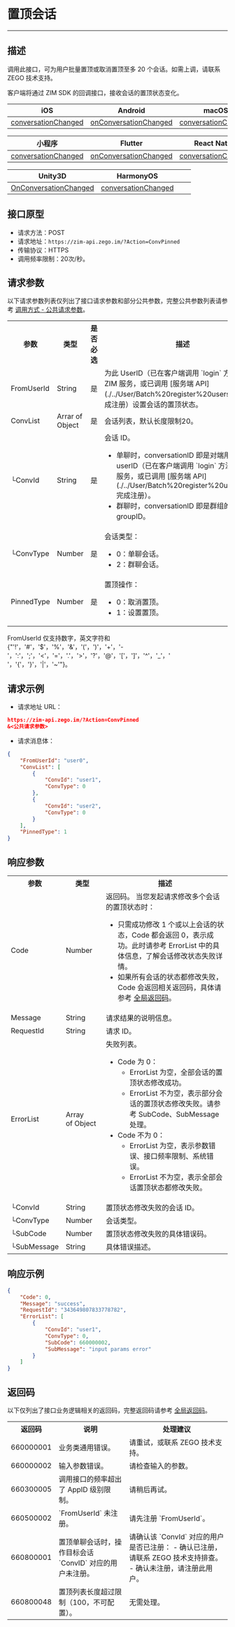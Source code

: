 # 置顶会话

- - -

## 描述

调用此接口，可为用户批量置顶或取消置顶至多 20 个会话。如需上调，请联系 ZEGO 技术支持。

客户端将通过 ZIM SDK 的回调接口，接收会话的置顶状态变化。

| iOS | Android | macOS | Windows |
|-----|---------|-------|---------|
| [conversationChanged](https://doc-zh.zego.im/article/api?doc=zim_API~objective-c_ios~protocol~ZIMEventHandler#zim-group-member-info-updated-operated-info-group-id) | [onConversationChanged](https://doc-zh.zego.im/article/api?doc=zim_API~java_android~class~ZIMEventHandler#on-conversation-changed) | [conversationChanged](https://doc-zh.zego.im/article/api?doc=zim_API~objective-c_macos~protocol~ZIMEventHandler#zim-group-member-info-updated-operated-info-group-id) | [onConversationChanged](https://doc-zh.zego.im/article/api?doc=zim_API~cpp_windows~class~ZIMEventHandler#on-conversation-changed) |

| 小程序 | Flutter | React Native | uni-app |
|-----|---------|-------|---------|
| [conversationChanged](https://doc-zh.zego.im/article/api?doc=zim_API~javascript_wxxcx~interface~ZIMEventHandler#conversation-changed) | [onConversationChanged](https://pub.dev/documentation/zego_zim/latest/zego_zim/ZIMEventHandler/onConversationChanged.html) | [conversationChanged](https://doc-zh.zego.im/article/api?doc=zim_API~javascript_react-native~interface~ZIMEventHandler#conversation-changed) | [conversationChanged](https://doc-zh.zego.im/article/api?doc=zim_API~javascript_uni-app~interface~ZIMEventHandler#conversation-changed) |

| Unity3D | HarmonyOS |  |  |
|-----|---------|-------|---------|
| [OnConversationChanged](https://doc-zh.zego.im/article/api?doc=zim_API~cs_unity3d~class~ZIMEventHandler#on-conversation-changed) | [conversationChanged](https://doc-zh.zego.im/article/api?doc=zim_API~javascript_harmony~interface~ZIMEventHandler#conversation-changed) |  |  |


## 接口原型

- 请求方法：POST
- 请求地址：`https://zim-api.zego.im/?Action=ConvPinned`
- 传输协议：HTTPS
- 调用频率限制：20次/秒。

## 请求参数

以下请求参数列表仅列出了接口请求参数和部分公共参数，完整公共参数列表请参考 [调用方式 - 公共请求参数](../Accessing%20Server%20APIs.mdx#2-公共参数)。

<table class="collapsible-table" >
<tbody><tr data-row-level="1">
<th>参数</th>
<th>类型</th>
<th>是否必选</th>
<th>描述</th>
</tr>
<tr data-row-level="2">
<td>FromUserId</td>
<td>String</td>
<td>是</td>
<td>为此 UserID（已在客户端调用 `login` 方法登录 ZIM 服务，或已调用 [服务端 API](./../User/Batch%20register%20users.mdx) 完成注册）设置会话的置顶状态。</td>
</tr>
<tr data-row-level="3" data-row-child="true">
<td>ConvList</td>
<td>Arrar of Object</td>
<td>是</td>
<td>会话列表，默认长度限制20。</td>
</tr>
<tr data-row-level="3-1">
<td>└ConvId</td>
<td>String</td>
<td>是</td>
<td>会话 ID。
<ul><li>单聊时，conversationID 即是对端用户的 userID（已在客户端调用 `login` 方法登录 ZIM 服务，或已调用 [服务端 API](./../User/Batch%20register%20users.mdx) 完成注册）。</li><li>群聊时，conversationID 即是群组的 groupID。</li></ul></td>
</tr>
<tr data-row-level="3-2">
<td>└ConvType</td>
<td>Number</td>
<td>是</td>
<td>会话类型：<ul><li>0：单聊会话。</li><li>2：群聊会话。</li></ul></td>
</tr>
<tr data-row-level="4">
<td>PinnedType</td>
<td>Number</td>
<td>是</td>
<td>置顶操作：<ul><li>0：取消置顶。</li><li>1：设置置顶。</li></ul></td>
</tr>
</tbody></table>

<Note title="说明">

FromUserId 仅支持数字，英文字符和 {"'!'，'#'，'$'，'%'，'&'，'('，')'，'+'，'-'，':'，';'，'<'，'='，'.'，'>'，'?'，'@'，'['，']'，'^'，'_'，' '，'{'，'}'，'|'，'~'"}。
</Note>

## 请求示例

- 请求地址 URL：

```json
https://zim-api.zego.im/?Action=ConvPinned
&<公共请求参数>
```

- 请求消息体：

```json
{
    "FromUserId": "user0",
    "ConvList": [
        {
            "ConvId": "user1",
            "ConvType": 0
        },
        {
            "ConvId": "user2",
            "ConvType": 0
        }
    ],
    "PinnedType": 1
}
```


## 响应参数

<table class="collapsible-table" >

<tbody><tr data-row-level="1">
<th>参数</th>
<th>类型</th>
<th>描述</th>
</tr>
<tr data-row-level="2">
<td>Code</td>
<td>Number</td>
<td>返回码。
<Note title="说明">当您发起请求修改多个会话的置顶状态时：<ul><li>只需成功修改 1 个或以上会话的状态，Code 都会返回 0，表示成功。此时请参考 ErrorList 中的具体信息，了解会话修改状态失败详情。</li><li>如果所有会话的状态都修改失败，Code 会返回相关返回码，具体请参考 <a href="https://doc-zh.zego.im/article/12229">全局返回码</a>。</li></ul></Note></td>
</tr>
<tr data-row-level="3">
<td>Message</td>
<td>String</td>
<td>请求结果的说明信息。</td>
</tr>
<tr data-row-level="4">
<td>RequestId</td>
<td>String</td>
<td>请求 ID。</td>
</tr>
<tr data-row-level="5" data-row-child="true">
<td>ErrorList</td>
<td>Array of&nbsp;Object</td>
<td>
失败列表。
<ul>
<li>Code 为 0：
<ul><li>ErrorList 为空，全部会话的置顶状态修改成功。</li><li>ErrorList 不为空，表示部分会话的置顶状态修改失败。请参考 SubCode、SubMessage 处理。</li></ul></li>
<li>Code 不为 0：
<ul><li>ErrorList 为空，表示参数错误、接口频率限制、系统错误。</li><li>ErrorList 不为空，表示全部会话置顶状态都修改失败。</li></ul></li>
</ul></td>
</tr>
<tr data-row-level="5-1">
<td>└ConvId</td>
<td>String</td>
<td>置顶状态修改失败的会话 ID。</td>
</tr>
<tr data-row-level="5-2">
<td>└ConvType</td>
<td>Number</td>
<td>会话类型。</td>
</tr>
<tr data-row-level="5-3">
<td>└SubCode</td>
<td>Number</td>
<td>置顶状态修改失败的具体错误码。</td>
</tr>
<tr data-row-level="5-4">
<td>└SubMessage</td>
<td>String</td>
<td>具体错误描述。</td>
</tr>
</tbody></table>


## 响应示例

```json
{
    "Code": 0,
    "Message": "success",
    "RequestId": "343649807833778782",
    "ErrorList": [
        {
            "ConvId": "user1",
            "ConvType": 0,
            "SubCode": 660000002,
            "SubMessage": "input params error"
        }
    ]
}
```


## 返回码

以下仅列出了接口业务逻辑相关的返回码，完整返回码请参考 [全局返回码](../Return%20codes.mdx)。

<table>
<tbody><tr>
<th>返回码</th>
<th>说明</th>
<th>处理建议</th>
</tr>
<tr>
<td>660000001</td>
<td>业务类通用错误。</td>
<td>请重试，或联系 ZEGO 技术支持。</td>
</tr>
<tr>
<td>660000002</td>
<td>输入参数错误。</td>
<td>请检查输入的参数。</td>
</tr>
<tr>
<td>660300005</td>
<td>调用接口的频率超出了 AppID 级别限制。</td>
<td>请稍后再试。</td>
</tr>
<tr>
<td>660500002</td>
<td>`FromUserId` 未注册。</td>
<td>请先注册 `FromUserId`。</td>
</tr>
<tr>
<td>660800001</td>
<td>置顶单聊会话时，操作目标会话 `ConvID` 对应的用户未注册。</td>
<td>
请确认该 `ConvId` 对应的用户是否已注册：
- 确认已注册，请联系 ZEGO 技术支持排查。
- 确认未注册，请注册此用户。
</td>
</tr>
<tr>
<td>660800048</td>
<td>置顶列表长度超过限制（100，不可配置）。</td>
<td>无需处理。</td>
</tr>
</tbody></table>